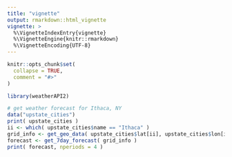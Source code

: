 ```yaml
---
title: "vignette"
output: rmarkdown::html_vignette
vignette: >
  %\VignetteIndexEntry{vignette}
  %\VignetteEngine{knitr::rmarkdown}
  %\VignetteEncoding{UTF-8}
---
```


```r
knitr::opts_chunk$set(
  collapse = TRUE,
  comment = "#>"
)
```

```r
library(weatherAPI2)
```

```r
# get weather forecast for Ithaca, NY
data("upstate_cities")
print( upstate_cities )
ii <- which( upstate_cities$name == "Ithaca" )
grid_info <- get_geo_data( upstate_cities$lat[ii], upstate_cities$lon[ii] )
forecast <- get_7day_forecast( grid_info )
print( forecast, nperiods = 4 )
```
